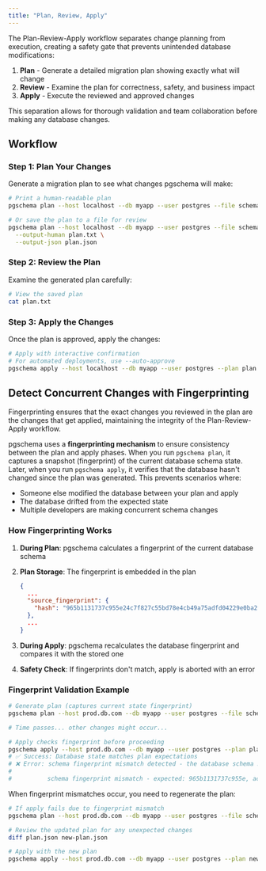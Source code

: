 ```yaml
---
title: "Plan, Review, Apply"
---
```


The Plan-Review-Apply workflow separates change planning from execution, creating a safety gate that prevents unintended database modifications:

1. **Plan** - Generate a detailed migration plan showing exactly what will change
2. **Review** - Examine the plan for correctness, safety, and business impact
3. **Apply** - Execute the reviewed and approved changes

This separation allows for thorough validation and team collaboration before making any database changes.

## Workflow

### Step 1: Plan Your Changes

Generate a migration plan to see what changes pgschema will make:

```bash
# Print a human-readable plan
pgschema plan --host localhost --db myapp --user postgres --file schema.sql

# Or save the plan to a file for review
pgschema plan --host localhost --db myapp --user postgres --file schema.sql \
  --output-human plan.txt \
  --output-json plan.json
```

### Step 2: Review the Plan

Examine the generated plan carefully:

```bash
# View the saved plan
cat plan.txt
```

### Step 3: Apply the Changes

Once the plan is approved, apply the changes:

```bash
# Apply with interactive confirmation
# For automated deployments, use --auto-approve
pgschema apply --host localhost --db myapp --user postgres --plan plan.json
```

## Detect Concurrent Changes with Fingerprinting

<Note>
Fingerprinting ensures that the exact changes you reviewed in the plan are the changes that get applied, maintaining the integrity of the Plan-Review-Apply workflow.
</Note>

pgschema uses a **fingerprinting mechanism** to ensure consistency between the plan and apply phases. When you run `pgschema plan`, it captures a snapshot (fingerprint) of the current database schema state.
Later, when you run `pgschema apply`, it verifies that the database hasn't changed since the plan was generated. This prevents scenarios where:

- Someone else modified the database between your plan and apply
- The database drifted from the expected state
- Multiple developers are making concurrent schema changes


### How Fingerprinting Works

1. **During Plan**: pgschema calculates a fingerprint of the current database schema
1. **Plan Storage**: The fingerprint is embedded in the plan

    ```json
    {
      ...
      "source_fingerprint": {
        "hash": "965b1131737c955e24c7f827c55bd78e4cb49a75adfd04229e0ba297376f5085"
      },
      ...
    }
    ```

1. **During Apply**: pgschema recalculates the database fingerprint and compares it with the stored one
1. **Safety Check**: If fingerprints don't match, apply is aborted with an error


### Fingerprint Validation Example

```bash
# Generate plan (captures current state fingerprint)
pgschema plan --host prod.db.com --db myapp --user postgres --file schema.sql --output-json plan.json

# Time passes... other changes might occur...

# Apply checks fingerprint before proceeding
pgschema apply --host prod.db.com --db myapp --user postgres --plan plan.json
# ✅ Success: Database state matches plan expectations
# ❌ Error: schema fingerprint mismatch detected - the database schema has changed since the plan was generated.
#
#          schema fingerprint mismatch - expected: 965b1131737c955e, actual: abc123456789abcd
```

When fingerprint mismatches occur, you need to regenerate the plan:

```bash
# If apply fails due to fingerprint mismatch
pgschema plan --host prod.db.com --db myapp --user postgres --file schema.sql --output-json new-plan.json

# Review the updated plan for any unexpected changes
diff plan.json new-plan.json

# Apply with the new plan
pgschema apply --host prod.db.com --db myapp --user postgres --plan new-plan.json
```